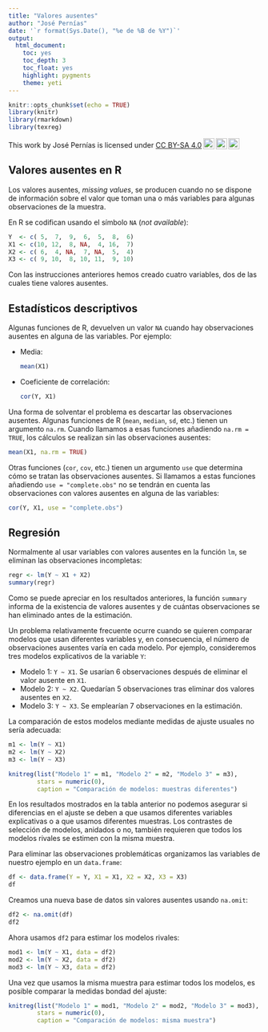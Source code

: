 ```yaml
---
title: "Valores ausentes"
author: "José Pernías"
date: '`r format(Sys.Date(), "%e de %B de %Y")`'
output: 
  html_document: 
    toc: yes
    toc_depth: 3
    toc_float: yes
    highlight: pygments
    theme: yeti
---
```


```r
knitr::opts_chunk$set(echo = TRUE)
library(knitr)
library(rmarkdown)
library(texreg)
```

<p xmlns:cc="http://creativecommons.org/ns#" >This work by <span property="cc:attributionName">José Pernías</span> is licensed under <a href="http://creativecommons.org/licenses/by-sa/4.0/?ref=chooser-v1" target="_blank" rel="license noopener noreferrer" style="display:inline-block;">CC BY-SA 4.0<img style="height:22px!important;margin-left:3px;vertical-align:text-bottom;" src="https://mirrors.creativecommons.org/presskit/icons/cc.svg?ref=chooser-v1"><img style="height:22px!important;margin-left:3px;vertical-align:text-bottom;" src="https://mirrors.creativecommons.org/presskit/icons/by.svg?ref=chooser-v1"><img style="height:22px!important;margin-left:3px;vertical-align:text-bottom;" src="https://mirrors.creativecommons.org/presskit/icons/sa.svg?ref=chooser-v1"></a></p>


## Valores ausentes en R

Los valores ausentes, _missing values_, se producen cuando no se dispone de información sobre el valor que toman una o más variables para algunas observaciones de la muestra. 

En R se codifican usando el símbolo `NA` (_not available_):
```r
Y  <- c( 5,  7,  9,  6,  5,  8,  6)
X1 <- c(10, 12,  8, NA,  4, 16,  7)
X2 <- c( 6,  4, NA,  7, NA,  5,  4)
X3 <- c( 9, 10,  8, 10, 11,  9, 10)
```
Con las instrucciones anteriores hemos creado cuatro variables, dos de las cuales tiene valores ausentes.

## Estadísticos descriptivos

Algunas funciones de R, devuelven un valor `NA` cuando hay observaciones ausentes en alguna de las variables. Por ejemplo:

- Media:
  ```r
  mean(X1)
  ```

- Coeficiente de correlación:
  ```r
  cor(Y, X1)
  ```

Una forma de solventar el problema es descartar las observaciones ausentes. Algunas funciones de R (`mean`, `median`, `sd`, etc.) tienen un argumento `na.rm`. Cuando llamamos a esas funciones añadiendo `na.rm = TRUE`, los cálculos se realizan sin las observaciones ausentes: 
```r
mean(X1, na.rm = TRUE)
```

Otras funciones (`cor`, `cov`, etc.) tienen un argumento `use` que determina cómo se tratan las observaciones ausentes. Si llamamos a estas funciones añadiendo `use = "complete.obs"` no se tendrán en cuenta las observaciones con valores ausentes en alguna de las variables:
```r
cor(Y, X1, use = "complete.obs")
```

## Regresión

Normalmente al usar variables con valores ausentes en la función `lm`, se eliminan las observaciones incompletas:
```r
regr <- lm(Y ~ X1 + X2)
summary(regr)
```
Como se puede apreciar en los resultados anteriores, la función `summary` informa de la existencia de valores ausentes y de cuántas observaciones se han eliminado antes de la estimación.

Un problema relativamente frecuente ocurre cuando se quieren comparar modelos que usan diferentes variables y, en consecuencia, el número de observaciones ausentes varía en cada modelo. Por ejemplo, consideremos tres modelos explicativos de la variable `Y`:

- Modelo 1: `Y ~ X1`. Se usarían 6 observaciones después de eliminar el valor ausente en `X1`.
- Modelo 2: `Y ~ X2`. Quedarían 5 observaciones tras eliminar dos valores ausentes en `X2`.
- Modelo 3: `Y ~ X3`. Se emplearían 7 observaciones en la estimación.

La comparación de estos modelos mediante medidas de ajuste usuales no sería adecuada: 
```r
m1 <- lm(Y ~ X1)
m2 <- lm(Y ~ X2)
m3 <- lm(Y ~ X3)

knitreg(list("Modelo 1" = m1, "Modelo 2" = m2, "Modelo 3" = m3),
        stars = numeric(0),
        caption = "Comparación de modelos: muestras diferentes")
```
En los resultados mostrados en la tabla anterior no podemos asegurar si diferencias en el ajuste se deben a que usamos diferentes variables explicativas o a que usamos diferentes muestras. Los contrastes de selección de modelos, anidados o no, también requieren que todos los modelos rivales se estimen con la misma muestra.

Para eliminar las observaciones problemáticas organizamos las variables de nuestro ejemplo en un `data.frame`:
```r
df <- data.frame(Y = Y, X1 = X1, X2 = X2, X3 = X3)
df
```

Creamos una nueva base de datos sin valores ausentes usando `na.omit`:
```r
df2 <- na.omit(df)
df2
```
Ahora usamos `df2` para estimar los modelos rivales:
```r
mod1 <- lm(Y ~ X1, data = df2)
mod2 <- lm(Y ~ X2, data = df2)
mod3 <- lm(Y ~ X3, data = df2)
```

Una vez que usamos la misma muestra para estimar todos los modelos, es posible comparar la medidas bondad del ajuste:
```r
knitreg(list("Modelo 1" = mod1, "Modelo 2" = mod2, "Modelo 3" = mod3), 
        stars = numeric(0),
        caption = "Comparación de modelos: misma muestra")
```


